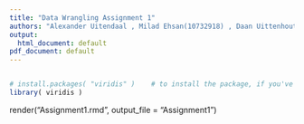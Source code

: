 ---
title: "Data Wrangling Assignment 1"
authors: "Alexander Uitendaal , Milad Ehsan(10732918) , Daan Uittenhout(11057777) and Isabel Slot()"
output:
  html_document: default
pdf_document: default
---
 
```{r}

```
 
  ```{r include = TRUE}
# install.packages( "viridis" )    # to install the package, if you've not install it before
library( viridis )
```

render("Assignment1.rmd", output_file = "Assignment1")